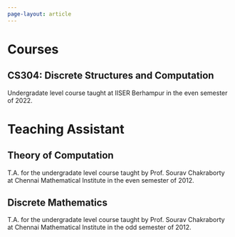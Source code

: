 ```yaml
---
page-layout: article
---
```

# Courses

:::{.callout-important icon="false" appearance="minimal"}
# **CS304: Discrete Structures and Computation**
Undergradate level course taught at IISER Berhampur in the even semester of 2022.
:::

# Teaching Assistant
:::{.callout-note icon="false" appearance="minimal"}
# **Theory of Computation**
T.A. for the undergradate level course taught by Prof. Sourav Chakraborty at Chennai Mathematical Institute in the even semester of 2012.
:::

:::{.callout-note icon="false" appearance="minimal"}
# **Discrete Mathematics**
T.A. for the undergradate level course taught by Prof. Sourav Chakraborty at Chennai Mathematical Institute in the odd semester of 2012.
:::